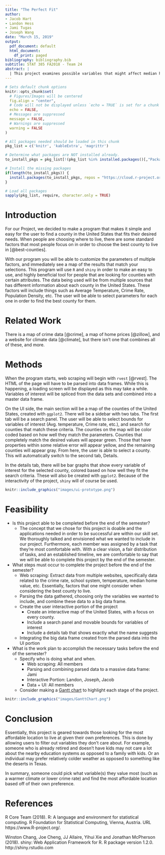 ```yaml
---
title: "The Perfect Fit"
author:
- Jacob Hart
- Landon Hess
- Jami Tugas
- Joseph Wang
date: "March 15, 2019"
output:
  pdf_document: default
  html_document:
    df_print: paged
bibliography: bibliography.bib
subtitle: STAT 385 FA2018 - Team 24
abstract: |
  | This project examines possible variables that might affect median house value, along with several other variables such as climate, population density, job market, etc. This allows a user to find the most affordable area to live in while simultaneously satisfying their personal preferences of what type of environment they value.
---
```


\tableofcontents

```r
# Sets default chunk options
knitr::opts_chunk$set(
  # Figures/Images will be centered
  fig.align = "center", 
  # Code will not be displayed unless `echo = TRUE` is set for a chunk
  echo = FALSE,
  # Messages are suppressed
  message = FALSE,
  # Warnings are suppressed
  warning = FALSE
)
```

```r
# All packages needed should be loaded in this chunk
pkg_list = c('knitr', 'kableExtra', 'magrittr')

# Determine what packages are NOT installed already.
to_install_pkgs = pkg_list[!(pkg_list %in% installed.packages()[,"Package"])]

# Install the missing packages
if(length(to_install_pkgs)) {
  install.packages(to_install_pkgs, repos = "https://cloud.r-project.org")
}

# Load all packages
sapply(pkg_list, require, character.only = TRUE)
```

\newpage

# Introduction

For our Project, we decided to make a program that makes it simple and easy for the user to find a county in the United States that fits their desired needs. When people are choosing where to live, there are some standard factors that most people focus on in order to choose the best county to live in [@best-counties].

With our program you will be able to customize the parameters of multiple factors, and immediately see a map of the results that match your selections. This program will use `R` and `shiny` in order to make an easy to use, and highly beneficial tool for people that are looking for counties with certain attributes. The data being used will be from multiple sources that has different information about each county in the United States. These factors will include things such as Average Temperature, Crime Rate, Population Density, etc. The user will be able to select parameters for each one in order to find the best county for them.

# Related Work

There is a map of crime data [@crime], a map of home prices [@zillow], and a website for climate data [@climate], but there isn't one that combines all of these, and more.

# Methods

When the program starts, web scraping will begin with `rvest` [@rvest]. The HTML of the page will have to be parsed into data frames. While this is happening, a loading screen will be displayed as this may take a while. Variables of interest will be spliced from the data sets and combined into a master data frame.

On the UI side, the main section will be a map of the counties of the United States, created with `ggplot2`. There will be a sidebar with two tabs. The first tab will be a search panel. The user will be able to select bounds for variables of interest (Avg. temperature, Crime rate, etc.), and search for counties that match these criteria. The counties on the map will be color coded based on how well they match the parameters. Counties that completely match the desired values will appear green. Those that have properties within some relative error will appear yellow, and the remaining counties will appear gray. From here, the user is able to select a county. This will automatically switch to the second tab, Details.

In the details tab, there will be bar graphs that show every variable of interest for the selected county, colored based on how well they fit the search criteria. These will also be created with `ggplot2`. Because of the interactivity of the project, `shiny` will of course be used.

```r
knitr::include_graphics("images/ui-prototype.png")
```

# Feasibility

- Is this project able to be completed before the end of the semester?
    + The concept that we chose for this project is doable and the applications needed in order to be successful are within our skill set. We thoroughly talked and envisioned what we wanted to include in our project. Furthermore, each member was assigned by a task that they're most comfortable with.  With a clear vision, a fair distribution of tasks, and an established timeline, we are comfortable to say that we will be able to complete this project by the end of the semester. 
- What steps must occur to complete the project before the end of the semester?
    + Web scraping: Extract data from multiple websites, specifically data related to the crime rate, school system, temperature, median home value, etc. Essentially,  factors that one might consider when considering the best county to live. 
    + Parsing the data gathered, choosing only the variables we wanted to include, and combine these data to a big data frame. 
    + Create the user interactive portion of the project
        - Create an interactive map of the United States, with a focus on every county. 
        - Include a search panel and movable bounds for variables of interest
        - Include a details tab that shows exactly what the name suggests
    + Integrating the big data frame created from the parsed data into the UI portion 
- What is the work plan to accomplish the necessary tasks before the end of the
  semester?
  - Specify who is doing what and when.
      + Web scraping: All members 
      + Parsing and combining parsed data to a massive data frame: Jami 
      + Interactive Portion: Landon, Joseph, Jacob 
      + Data + UI: All members 
  - Consider making a [Gantt chart](https://en.wikipedia.org/wiki/Gantt_chart)
    to highlight each stage of the project.

```r
knitr::include_graphics("images/GanttChart.png")
```

# Conclusion

Essentially, this project is geared towards those looking for the most affordable location to live at given their own preferences. This is done by allowing users to filter out variables they don't care about. For example, someone who is already retired and doesn't have kids may not care a lot about the nearby education systems as opposed to a family with kids. Or an individual may prefer relatively colder weather as opposed to something like the deserts in Texas.  

In summary, someone could pick what variable(s) they value most (such as a warmer climate or lower crime rate) and find the most affordable location based off of their own preference. 

\newpage

# References

R Core Team (2018). R: A language and environment for statistical computing. R Foundation for Statistical Computing, Vienna, Austria. URL
  https://www.R-project.org/.
  
Winston Chang, Joe Cheng, JJ Allaire, Yihui Xie and Jonathan McPherson (2018). shiny: Web Application Framework for R. R package version
  1.2.0. http://shiny.rstudio.com
